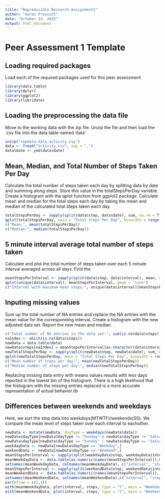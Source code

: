 ```yaml
---
title: "Reproducible Research Assignment1"
author: "Aaron Prescott"
date: "October 13, 2015"
output: html_document
---
```


# Peer Assessment 1 Template

## Loading required packages

Load each of the required packages used for this peer assessment

```r
library(data.table)
library(dplyr)
library(ggplot2)
library(lubridate)
```

## Loading the preprocessing the data file

Move to the working data with the zip file. Unzip the file and then load the .csv file into the data table named 'data'

```r
unzip("repdata-data-activity.zip")
data <- fread("activity.csv", sep = ",")
data$date <- ymd(data$date)
```

## Mean, Median, and Total Number of Steps Taken Per Day

Calculate the total number of steps taken each day by splitting data by date and summing along steps. Store this value in the totalStepsPerDay variable. Create a histogram with the qplot function from ggplot2 package. Calculate mean and median for the total steps each day by taking the mean and median of the calculated total steps taken each day.

```r
totalStepsPerDay <- sapply(split(data$step, data$date), sum, na.rm = T)
qplot(totalStepsPerDay, main = "Total Steps Per Day", binwidth = range(totalStepsPerDay, na.rm = T)[2]/15)
c("Mean:", mean(totalStepsPerDay))
c("Median:", median(totalStepsPerDay))
```

## 5 minute interval average total number of steps taken

Calculate and plot the total number of steps taken over each 5 minute interval averaged across all days. Find the

```r
meanStepsPerInterval <- sapply(split(data$step, data$interval), mean, na.rm = T)
qplot(unique(data$interval), meanStepsPerInterval, geom = "line")
c("Interval with maximum mean steps:", unique(data$interval)[meanStepsPerInterval==max(meanStepsPerInterval)])
```

## Inputing missing values

Sum up the total number of NA entries and replace the NA entries with the mean value for the corresponding interval. Create a histogram with the new adjusted data set. Report the new mean and median.

```r
c("Total number of NA entries in the data set:", sum(is.na(data$steps)))
naIndex <- which(is.na(data$steps))
newData = data.table(data)
newData$steps[naIndex] = meanStepsPerInterval[as.character(data$interval[naIndex])]
newTotalStepsPerDay <- sapply(split(newData$step, newData$date), sum, na.rm = T)
qplot(newTotalStepsPerDay, main = "Total Steps Per Day", binwidth = range(newTotalStepsPerDay, na.rm = T)[2]/15)
c("Mean number of steps per day:", mean(newTotalStepsPerDay))
c("Median number of steps per day:", median(newTotalStepsPerDay))
```

Replacing missing data entry with means values results with less days reported in the lowest bin of the histogram. There is a high likelihood that the histogram with the missing entries replaced is a more accurate representation of actual behavior.lib

## Differences between weekends and weekdays

Here, we sort the step data into weekdays(MTWTF)/weekends(SS). We compare the mean level of steps taken over each interval to eachother.

```r
newData <- mutate(newData, dayType = weekdays(newData$date))
newData$dayType[newData$dayType != "Sunday" & newData$dayType != "Saturday"] <- c("Weekday")
newData$dayType[newData$dayType == "Sunday" | newData$dayType == "Saturday"] <- c("Weekend")
weekdayData <- newData[newData$dayType == "Weekday",]
weekendData <- newData[newData$dayType == "Weekend",]
meanStepsPerInterval <- sapply(split(weekdayData$step, weekdayData$interval), mean, na.rm = T)
meanWeekdayData <- data.table(as.numeric(names(meanStepsPerInterval)),meanStepsPerInterval)
setnames(meanWeekdayData, colnames(meanWeekdayData), c("interval", "steps"))
meanStepsPerInterval <- sapply(split(weekendData$step, weekendData$interval), mean, na.rm = T)
meanWeekendData <- data.table(as.numeric(names(meanStepsPerInterval)), meanStepsPerInterval)
setnames(meanWeekendData, colnames(meanWeekendData),c("interval", "steps"))
par(mfrow = c(2,1))
with(meanWeekdayData, plot(interval, steps, type = "l", main = "Weekday Mean Steps Per Interval"))
with(meanWeekendData, plot(interval, steps, type = "l", main = "Weekend Mean Steps Per Interval"))
```